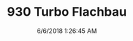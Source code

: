 ---
width: 2000
height: 1333
title: 930 Turbo Flachbau
description: 930 Turbo Flachbau with Lipstick Red interior.
date: 6/6/2018 1:26:45 AM
cameraMake: Sony
cameraModel: ILCE-7M3
lens: ZEISS Batis 1.8/85
settingsfStop: f/2.2
settingsISO: ISO 1250
settingsShutter: 1/1000
settingsFocalLength: 85 mm
---